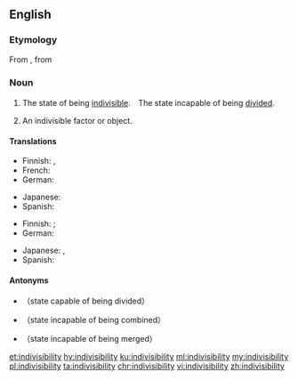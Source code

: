 ==English==

===Etymology===
From {{etyl|frm|en}} {{m|frm|indivisibilité}}, from {{etyl|Ecclesiastical Latin|en}} {{m|la|indivisibilitas}}

===Noun===
{{en-noun|~|indivisibilities}}

# {{lb|en|uncountable}} The state of being [[indivisible]].　The state incapable of being [[divide]]d.
# {{lb|en|countable}} An indivisible factor or object.

====Translations====
{{trans-top|state incapable of being divided}}
* Finnish: {{t|fi|jakamattomuus}}, {{t|fi|jaottomuus}}
* French: {{t+|fr|indivisibilité|f}}
* German: {{t|de|Unteilbarkeit}}
{{trans-mid}}
* Japanese: {{t+|ja|不可分|tr=fukabun}}
* Spanish: {{t|es|indivisibilidad}}
{{trans-bottom}}

{{trans-top|indivisible factor or object}}
* Finnish: {{t|fi|[[jaoton]] [[luku]]}} {{qualifier|arithmetics}}; {{t|fi|[[jakamaton]] [[kokonaisuus]]}}
* German: {{t|de|Unteilbarkeit}}
{{trans-mid}}
* Japanese: {{t+|ja|不可分|tr=fukabun}}, {{t|ja|割り切れなさ|tr=warikirenasa}}
* Spanish: {{t|es|indivisibilidad}}
{{trans-bottom}}

====Antonyms====
* {{l|en|divisibility}}（state capable of being divided）
* {{l|en|uncombinability}}（state incapable of being combined）
* {{l|en|unmergeability}}（state incapable of being merged）

[[et:indivisibility]]
[[hy:indivisibility]]
[[ku:indivisibility]]
[[ml:indivisibility]]
[[my:indivisibility]]
[[pl:indivisibility]]
[[ta:indivisibility]]
[[chr:indivisibility]]
[[vi:indivisibility]]
[[zh:indivisibility]]